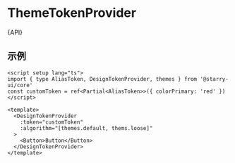 
<Meta title="其他/ThemeTokenProvider" />

# ThemeTokenProvider

<Markdown>{API}</Markdown>

## 示例

```vue
<script setup lang="ts">
import { type AliasToken, DesignTokenProvider, themes } from '@starry-ui/core'
const customToken = ref<Partial<AliasToken>>({ colorPrimary: 'red' })
</script>

<template>
  <DesignTokenProvider
    :token="customToken"
    :algorithm="[themes.default, thems.loose]"
  >
    <Button>Button</Button>
  </DesignTokenProvider>
</template>
```
